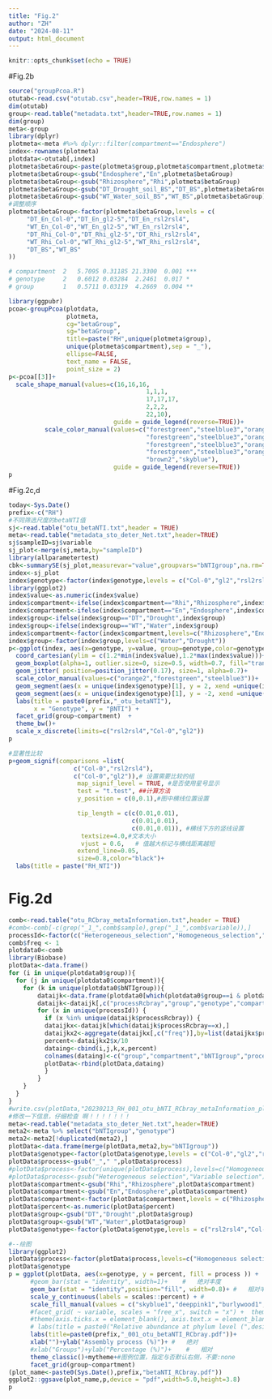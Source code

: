 ```yaml
---
title: "Fig.2"
author: "ZH"
date: "2024-08-11"
output: html_document
---
```


```r
knitr::opts_chunk$set(echo = TRUE)
```

#Fig.2b
```r
source("groupPcoa.R")
otutab<-read.csv("otutab.csv",header=TRUE,row.names = 1) 
dim(otutab)
group<-read.table("metadata.txt",header=TRUE,row.names = 1)
dim(group)
meta<-group 
library(dplyr)
plotmeta<-meta #%>% dplyr::filter(compartment=="Endosphere")
index<-rownames(plotmeta)
plotdata<-otutab[,index]
plotmeta$betaGroup<-paste(plotmeta$group,plotmeta$compartment,plotmeta$genotype,sep="_")
plotmeta$betaGroup<-gsub("Endosphere","En",plotmeta$betaGroup)
plotmeta$betaGroup<-gsub("Rhizosphere","Rhi",plotmeta$betaGroup)
plotmeta$betaGroup<-gsub("DT_Drought_soil_BS","DT_BS",plotmeta$betaGroup)
plotmeta$betaGroup<-gsub("WT_Water_soil_BS","WT_BS",plotmeta$betaGroup)
#调整顺序
plotmeta$betaGroup<-factor(plotmeta$betaGroup,levels = c(
     "DT_En_Col-0","DT_En_gl2-5","DT_En_rsl2rsl4",
     "WT_En_Col-0","WT_En_gl2-5","WT_En_rsl2rsl4",
     "DT_Rhi_Col-0","DT_Rhi_gl2-5","DT_Rhi_rsl2rsl4",
     "WT_Rhi_Col-0","WT_Rhi_gl2-5","WT_Rhi_rsl2rsl4",
     "DT_BS","WT_BS"
))

# compartment  2   5.7095 0.31185 21.3300  0.001 ***
# genotype     2   0.6012 0.03284  2.2461  0.017 *  
# group        1   0.5711 0.03119  4.2669  0.004 ** 

library(ggpubr)
pcoa<-groupPcoa(plotdata,
                plotmeta,
                cg="betaGroup",
                sg="betaGroup",
                title=paste("RH",unique(plotmeta$group),
                unique(plotmeta$compartment),sep = "_"),
                ellipse=FALSE,
                text_name = FALSE,
                point_size = 2)
p<-pcoa[[3]]+
  scale_shape_manual(values=c(16,16,16,
                                      1,1,1,
                                      17,17,17,
                                      2,2,2,
                                      22,10),
                             guide = guide_legend(reverse=TRUE))+
          scale_color_manual(values=c("forestgreen","steelblue3","orange2",
                                      "forestgreen","steelblue3","orange2",
                                      "forestgreen","steelblue3","orange2",
                                      "forestgreen","steelblue3","orange2",
                                      "brown2","skyblue"),
                             guide = guide_legend(reverse=TRUE))
p
```

#Fig.2c,d
```r
today<-Sys.Date()
prefix<-c("RH")
#不同筛选尺度的betaNTI值
sj<-read.table("otu_betaNTI.txt",header = TRUE)
meta<-read.table("metadata_sto_deter_Net.txt",header=TRUE)
sj$sampleID=sj$variable
sj_plot<-merge(sj,meta,by="sampleID")
library(allparametertest)
cbk<-summarySE(sj_plot,measurevar="value",groupvars="bNTIgroup",na.rm=TRUE)
index<-sj_plot 
index$genotype<-factor(index$genotype,levels = c("Col-0","gl2","rsl2rsl4"))
library(ggplot2)
index$value<-as.numeric(index$value)
index$compartment<-ifelse(index$compartment=="Rhi","Rhizosphere",index$compartment)
index$compartment<-ifelse(index$compartment=="En","Endosphere",index$compartment)
index$group<-ifelse(index$group=="DT","Drought",index$group)
index$group<-ifelse(index$group=="WT","Water",index$group)
index$compartment<-factor(index$compartment,levels=c("Rhizosphere","Endosphere"))
index$group<-factor(index$group,levels=c("Water","Drought"))
p<-ggplot(index, aes(x=genotype, y=value, group=genotype,color=genotype)) +
  coord_cartesian(ylim = c(1.2*min(index$value),1.2*max(index$value)))+
  geom_boxplot(alpha=1, outlier.size=0, size=0.5, width=0.7, fill="transparent") +
  geom_jitter( position=position_jitter(0.17), size=1, alpha=0.7)+
  scale_color_manual(values=c("orange2","forestgreen","steelblue3"))+
  geom_segment(aes(x = unique(index$genotype)[1], y = 2, xend =unique(index$genotype)[length(unique(index$genotype))], yend =2),color="black",size=0.3,linetype="dashed") +
  geom_segment(aes(x = unique(index$genotype)[1], y = -2, xend =unique(index$genotype)[length(unique(index$genotype))], yend =-2),color="black",size=0.3,linetype="dashed") +
  labs(title = paste0(prefix,"_otu_betaNTI"),
       x = "Genotype", y = "βNTI") +
  facet_grid(group~compartment)  +
  theme_bw()+
  scale_x_discrete(limits=c("rsl2rsl4","Col-0","gl2"))
p

#显著性比较
p+geom_signif(comparisons =list(
                  c("Col-0","rsl2rsl4"),
                  c("Col-0","gl2")),# 设置需要比较的组
                   map_signif_level = TRUE, #是否使用星号显示
                   test = "t.test", ##计算方法
                   y_position = c(0,0.1),#图中横线位置设置

                   tip_length = c(c(0.01,0.01),
                                  c(0.01,0.01),
                                  c(0.01,0.01)), #横线下方的竖线设置
                    textsize=4.0,#文本大小
                    vjust = 0.6,   # 值越大标记与横线距离越短
                   extend_line=0.05,
                   size=0.8,color="black")+
  labs(title = paste("RH_NTI"))
```


# Fig.2d
```r
comb<-read.table("otu_RCbray_metaInformation.txt",header = TRUE)
#comb<-comb[-c(grep("_1_",comb$sample),grep("_1_",comb$variable)),]
processId<-factor(c("Heterogeneous_selection","Homogeneous_selection","Homogenizing_dispersal","Dispersal_limitation","Drift"),ordered = TRUE)
comb$freq <- 1
plotdata0<-comb
library(Biobase)
plotData<-data.frame()
for (i in unique(plotdata0$group)){
  for (j in unique(plotdata0$compartment)){
    for (k in unique(plotdata0$bNTIgroup)){
        dataijk<-data.frame(plotdata0[which(plotdata0$group==i & plotdata0$compartment==j & plotdata0$bNTIgroup==k),])
        dataijk<-dataijk[,c("processRcbray","group","genotype","compartment","bNTIgroup","freq")]
        for (x in unique(processId)) {
          if (x %in% unique(dataijk$processRcbray)) {
          dataijkx<-dataijk[which(dataijk$processRcbray==x),]
          dataijkx2<-aggregate(dataijkx[,c("freq")],by=list(dataijkx$processRcbray),FUN=sum)
          percent<-dataijkx2$x/10
          dataing<-cbind(i,j,k,x,percent)
          colnames(dataing)<-c("group","compartment","bNTIgroup","process","percent")
          plotData<-rbind(plotData,dataing)
          }
        }
    }
  }
}
#write.csv(plotData,"20230213_RH_001_otu_bNTI_RCbray_metaInformation_plotData.csv",row.names = TRUE)
#修改一下信息，仔细检查 啊！！！！！！！
meta<-read.table("metadata_sto_deter_Net.txt",header=TRUE)
meta2<-meta %>% select("bNTIgroup","genotype")
meta2<-meta2[!duplicated(meta2),]
plotData<-data.frame(merge(plotData,meta2,by="bNTIgroup"))
plotData$genotype<-factor(plotData$genotype,levels = c("Col-0","gl2","rsl2rsl4"))
plotData$process<-gsub("_"," ",plotData$process)
#plotData$process<-factor(unique(plotData$process),levels=c("Homogeneous selection","Dispersal limitation","Homogenizing dispersal","Drift"))
#plotData$process<-gsub("Heterogeneous selection","Variable selection")
plotData$compartment<-gsub("Rhi","Rhizosphere",plotData$compartment)
plotData$compartment<-gsub("En","Endosphere",plotData$compartment)
plotData$compartment<-factor(plotData$compartment,levels = c("Rhizosphere","Endosphere"))
plotData$percent<-as.numeric(plotData$percent)
plotData$group<-gsub("DT","Drought",plotData$group)
plotData$group<-gsub("WT","Water",plotData$group)
plotData$genotype<-factor(plotData$genotype,levels = c("rsl2rsl4","Col-0","gl2"))

#--绘图
library(ggplot2)
plotData$process<-factor(plotData$process,levels=c("Homogeneous selection","Dispersal limitation","Homogenizing dispersal","Drift"))
plotData$genotype
p = ggplot(plotData, aes(x=genotype, y = percent, fill = process )) +
      #geom_bar(stat = "identity", width=1)+    #   绝对丰度
      geom_bar(stat = "identity",position="fill", width=0.8)+ #   相对丰度
      scale_y_continuous(labels = scales::percent) + #
      scale_fill_manual(values = c("skyblue1","deeppink1","burlywood1","springgreen3","grey60"))+
      #facet_grid( ~ variable, scales = "free_x", switch = "x") +  theme(strip.background = element_blank())+
      #theme(axis.ticks.x = element_blank(), axis.text.x = element_blank())+
      # labs(title = paste0("Relative abundance at phylum level (",design$group),")")+
      labs(title=paste0(prefix,"_001_otu_betaNTI_RCbray.pdf"))+
      xlab("")+ylab("Assembly process (%)")+ #   绝对
      #xlab("Groups")+ylab("Percentage (%)")+    #   相对
      theme_classic()+mytheme+#图例位置，指定与否默认右侧，不要:none
      facet_grid(group~compartment)
(plot_name<-paste0(Sys.Date(),prefix,"betaNTI_RCbray.pdf"))
ggplot2::ggsave(plot_name,p,device = "pdf",width=5.0,height=3.8)
p

```

```r


```